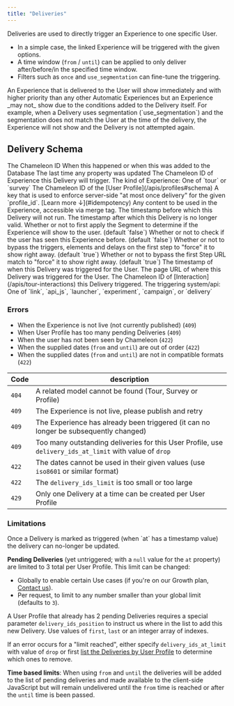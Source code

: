 ```yaml
---
title: "Deliveries"
---
```


Deliveries are used to directly trigger an Experience to one specific User.

- In a simple case, the linked Experience will be triggered with the given options.
- A time window (`from` / `until`) can be applied to only deliver after/before/in the specified time window.
- Filters such as `once` and `use_segmentation` can fine-tune the triggering.

<Warning>
An Experience that is delivered to the User will show immediately and with higher priority than any other Automatic Experiences
but an Experience _may not_ show due to the conditions added to the Delivery itself.
For example, when a Delivery uses segmentation (`use_segmentation`) and the segmentation does not match the
User at the time of the delivery, the Experience will not show and the Delivery is not attempted again.
</Warning>

## Delivery Schema

<ResponseField name="id" type="string">
  The Chameleon ID
</ResponseField>

<ResponseField name="created_at" type="timestamp">
  When this happened or when this was added to the Database
</ResponseField>

<ResponseField name="updated_at" type="timestamp">
  The last time any property was updated
</ResponseField>

<ResponseField name="model_id" type="string">
  The Chameleon ID of Experience this Delivery will trigger.
</ResponseField>

<ResponseField name="model_kind" type="string">
  The kind of Experience: One of `tour` or `survey`
</ResponseField>

<ResponseField name="profile_id" type="string">
  The Chameleon ID of the [User Profile](/apis/profiles#schema)
</ResponseField>

<ResponseField name="idempotency_key" type="string">
  A key that is used to enforce server-side "at most once delivery" for the given `profile_id`. [Learn more ↓](#idempotency)
</ResponseField>

<ResponseField name="options" type="mixed">
  Any content to be used in the Experience, accessible via merge tag.
</ResponseField>

<ResponseField name="from" type="timestamp">
  The timestamp before which this Delivery will not run.
</ResponseField>

<ResponseField name="until" type="timestamp">
  The timestamp after which this Delivery is no longer valid.
</ResponseField>

<ResponseField name="use_segmentation" type="boolean">
  Whether or not to first apply the Segment to determine if the Experience will show to the user. (default `false`)
</ResponseField>

<ResponseField name="once" type="boolean">
  Whether or not to check if the user has seen this Experience before. (default `false`)
</ResponseField>

<ResponseField name="skip_triggers" type="boolean">
  Whether or not to bypass the triggers, elements and delays on the first step to "force" it to show right away. (default `true`)
</ResponseField>

<ResponseField name="skip_url_match" type="boolean">
  Whether or not to bypass the first Step URL match to "force" it to show right away. (default `true`)
</ResponseField>

<ResponseField name="at" type="timestamp">
  The timestamp of when this Delivery was triggered for the User.
</ResponseField>

<ResponseField name="at_href" type="string">
  The page URL of where this Delivery was triggered for the User.
</ResponseField>

<ResponseField name="interaction_id" type="string">
  The Chameleon ID of [Interaction](/apis/tour-interactions) this Delivery triggered.
</ResponseField>

<ResponseField name="group_kind" type="string">
  The triggering system/api: One of `link`, `api_js`, `launcher`, `experiment`, `campaign`, or `delivery`
</ResponseField>

### Errors

- When the Experience is not live (not currently published) (`409`)
- When User Profile has too many pending Deliveries (`409`)
- When the user has not been seen by Chameleon (`422`)
- When the supplied dates (`from` and `until`) are out of order (`422`)
- When the supplied dates (`from` and `until`) are not in compatible formats (`422`)

| Code  | description                                                  |
| ----- | ------------------------------------------------------------ |
| `404` | A related model cannot be found (Tour, Survey or Profile) |
| `409` | The Experience is not live, please publish and retry |
| `409` | The Experience has already been triggered (it can no longer be subsequently changed) |
| `409` | Too many outstanding deliveries for this User Profile, use `delivery_ids_at_limit` with value of `drop` |
| `422` | The dates cannot be used in their given values (use `iso8601` or similar format) |
| `422` | The `delivery_ids_limit` is too small or too large |
| `429` | Only one Delivery at a time can be created per User Profile |

### Limitations

<Warning>
Once a Delivery is marked as triggered (when `at` has a timestamp value) the delivery can no-longer be updated.
</Warning>

**Pending Deliveries** (yet untriggered; with a `null` value for the `at` property) are limited to 3 total per User Profile.
This limit can be changed:

- Globally to enable certain Use cases (if you're on our Growth plan, [Contact us](https://app.chameleon.io/help)).
- Per request, to limit to any number smaller than your global limit (defaults to `3`).

A User Profile that already has 2 pending Deliveries requires a special parameter `delivery_ids_position` to instruct us where in
the list to add this new Delivery. Use values of `first`, `last` or an integer array of indexes.

If an error occurs for a "limit reached", either specify `delivery_ids_at_limit` with value of `drop` or
first [list the Deliveries by User Profile](#deliveries-index) to determine which ones to remove.

**Time based limits**: When using `from` and `until` the deliveries will be added to the list of pending deliveries and made
available to the client-side JavaScript but will remain undelivered until the `from` time is reached
or after the `until` time is been passed.